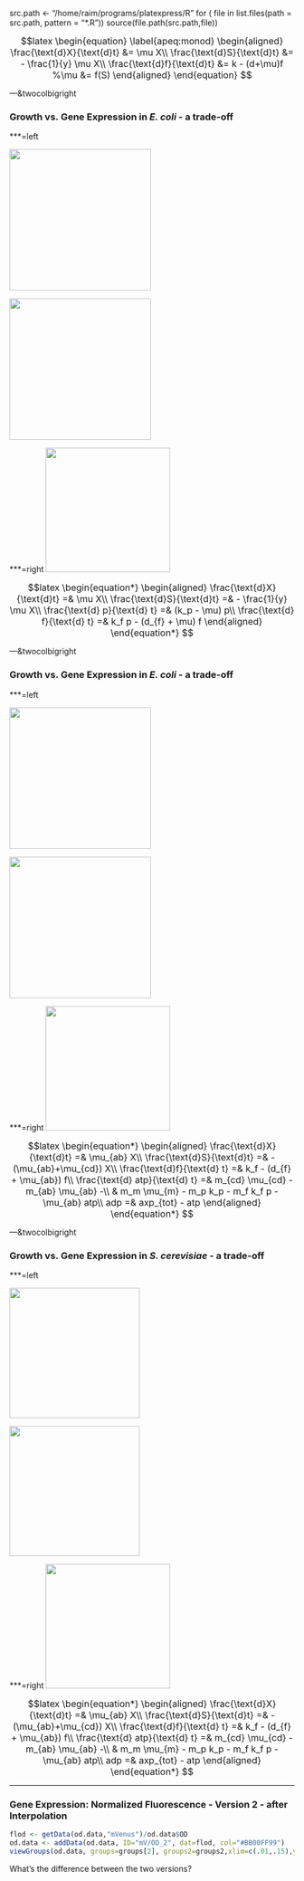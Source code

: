 src.path <- "/home/raim/programs/platexpress/R"
for ( file in list.files(path = src.path, pattern = "*.R"))
    source(file.path(src.path,file))


<font size=3>
$$latex
\begin{equation}
  \label{apeq:monod}
  \begin{aligned}
    \frac{\text{d}X}{\text{d}t} &= \mu X\\
    \frac{\text{d}S}{\text{d}t} &= - \frac{1}{y} \mu X\\
    \frac{\text{d}f}{\text{d}t} &= k - (d+\mu)f
    %\mu &= f(S)
  \end{aligned}
\end{equation}
$$ </font>


---&twocolbigright 

### Growth vs. Gene Expression in *E. coli* - a trade-off 

***=left

<img src="assets/img/ecoli_20141014.png" height="250">

<img src="assets/img/Ecoli_20161014_OD_growthrates.png" height="250">

***=right
<img src="assets/img/scott14_fig1b.png" height="220">

<font size=3>
$$latex 
\begin{equation*} \begin{aligned}  
\frac{\text{d}X}{\text{d}t} =& \mu X\\ 
\frac{\text{d}S}{\text{d}t} =& - \frac{1}{y} \mu X\\ 
\frac{\text{d} p}{\text{d} t}  =& (k_p - \mu) p\\
\frac{\text{d} f}{\text{d} t}  =& k_f p - (d_{f} + \mu) f
\end{aligned} \end{equation*} $$
</font>

---&twocolbigright 

### Growth vs. Gene Expression in *E. coli* - a trade-off 

***=left

<img src="assets/img/ecoli_20141014.png" height="250">

<img src="assets/img/Ecoli_20161014_OD_growthrates.png" height="250">

***=right
<img src="assets/img/scott14_fig1b.png" height="220">

<font size=3>
$$latex 
\begin{equation*} \begin{aligned}  
\frac{\text{d}X}{\text{d}t} =& \mu_{ab} X\\ 
\frac{\text{d}S}{\text{d}t} =& - (\mu_{ab}+\mu_{cd}) X\\ 
\frac{\text{d}f}{\text{d} t}  =& k_f  - (d_{f} + \mu_{ab}) f\\
\frac{\text{d} atp}{\text{d} t} =& m_{cd} \mu_{cd} - m_{ab} \mu_{ab} -\\
 & m_m \mu_{m} - m_p k_p - m_f k_f p - \mu_{ab} atp\\
adp =& axp_{tot} - atp
\end{aligned} \end{equation*} $$
</font>

---&twocolbigright 

### Growth vs. Gene Expression in *S. cerevisiae* - a trade-off 

***=left

<img src="assets/img/cluster_vs_rates_major.png" height="230">

<img src="assets/img/slavov14_selected_transcripts.png" height="230">

***=right
<img src="assets/img/scott14_fig1b.png" height="220">

<font size=3>
$$latex 
\begin{equation*} \begin{aligned}  
\frac{\text{d}X}{\text{d}t} =& \mu_{ab} X\\ 
\frac{\text{d}S}{\text{d}t} =& - (\mu_{ab}+\mu_{cd}) X\\ 
\frac{\text{d}f}{\text{d} t}  =& k_f  - (d_{f} + \mu_{ab}) f\\
\frac{\text{d} atp}{\text{d} t} =& m_{cd} \mu_{cd} - m_{ab} \mu_{ab} -\\
 & m_m \mu_{m} - m_p k_p - m_f k_f p - \mu_{ab} atp\\
adp =& axp_{tot} - atp
\end{aligned} \end{equation*} $$
</font>


---
### Gene Expression: Normalized Fluorescence - Version 2 - after Interpolation

```r
flod <- getData(od.data,"mVenus")/od.data$OD
od.data <- addData(od.data, ID="mV/OD_2", dat=flod, col="#BB00FF99")
viewGroups(od.data, groups=groups[2], groups2=groups2,xlim=c(.01,.15),ylim=c(0,1e4),dids=c("mV/OD","mV/OD_2"),show.ci=F,lwd.orig=0, verb=F)
```
<p class=OQ>What's the difference between the two versions?</p>

